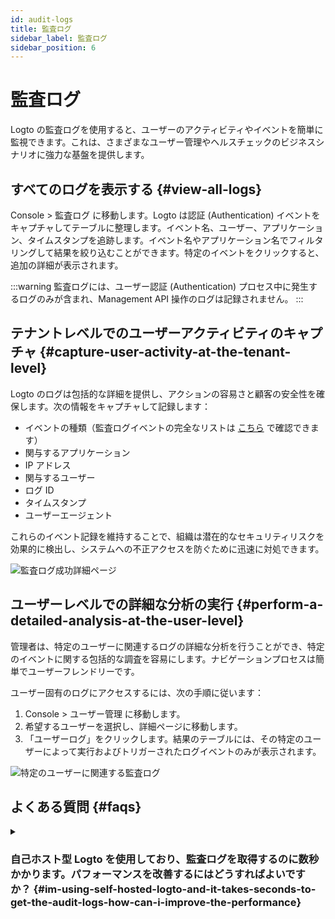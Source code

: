 ```yaml
---
id: audit-logs
title: 監査ログ
sidebar_label: 監査ログ
sidebar_position: 6
---
```


# 監査ログ

Logto の監査ログを使用すると、ユーザーのアクティビティやイベントを簡単に監視できます。これは、さまざまなユーザー管理やヘルスチェックのビジネスシナリオに強力な基盤を提供します。

## すべてのログを表示する \{#view-all-logs}

<CloudLink to="/audit-logs">Console > 監査ログ</CloudLink> に移動します。Logto は認証
(Authentication)
イベントをキャプチャしてテーブルに整理します。イベント名、ユーザー、アプリケーション、タイムスタンプを追跡します。イベント名やアプリケーション名でフィルタリングして結果を絞り込むことができます。特定のイベントをクリックすると、追加の詳細が表示されます。

:::warning
監査ログには、ユーザー認証 (Authentication) プロセス中に発生するログのみが含まれ、Management API 操作のログは記録されません。
:::

## テナントレベルでのユーザーアクティビティのキャプチャ \{#capture-user-activity-at-the-tenant-level}

Logto のログは包括的な詳細を提供し、アクションの容易さと顧客の安全性を確保します。次の情報をキャプチャして記録します：

- イベントの種類（監査ログイベントの完全なリストは [こちら](https://github.com/logto-io/logto/blob/master/packages/console/src/consts/logs.ts) で確認できます）
- 関与するアプリケーション
- IP アドレス
- 関与するユーザー
- ログ ID
- タイムスタンプ
- ユーザーエージェント

これらのイベント記録を維持することで、組織は潜在的なセキュリティリスクを効果的に検出し、システムへの不正アクセスを防ぐために迅速に対処できます。

![監査ログ成功詳細ページ](./assets/audit-log-success-details-page.png)

## ユーザーレベルでの詳細な分析の実行 \{#perform-a-detailed-analysis-at-the-user-level}

管理者は、特定のユーザーに関連するログの詳細な分析を行うことができ、特定のイベントに関する包括的な調査を容易にします。ナビゲーションプロセスは簡単でユーザーフレンドリーです。

ユーザー固有のログにアクセスするには、次の手順に従います：

1. <CloudLink to="/users">Console > ユーザー管理</CloudLink> に移動します。
2. 希望するユーザーを選択し、詳細ページに移動します。
3. 「ユーザーログ」をクリックします。結果のテーブルには、その特定のユーザーによって実行およびトリガーされたログイベントのみが表示されます。

![特定のユーザーに関連する監査ログ](./assets/audit-logs-related-to-specific-user.png)

## よくある質問 \{#faqs}

<details>
<summary>

### 自己ホスト型 Logto を使用しており、監査ログを取得するのに数秒かかります。パフォーマンスを改善するにはどうすればよいですか？ \{#im-using-self-hosted-logto-and-it-takes-seconds-to-get-the-audit-logs-how-can-i-improve-the-performance}

</summary>

OSS ユーザーは、古い監査ログを定期的にクリーンアップするために cronjob を追加する必要があります。

</details>
